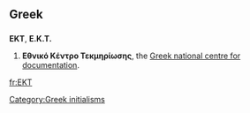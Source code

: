 ==Greek==

==={{initialism-old|el}}===
'''ΕΚΤ''', '''Ε.Κ.Τ.'''

# '''Εθνικό Κέντρο Τεκμηρίωσης''', the [http://www.ekt.gr/ Greek national centre for documentation].

[[Category:Greek initialisms]]

[[fr:ΕΚΤ]]
